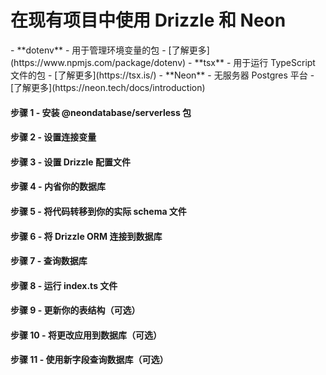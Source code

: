 
<Breadcrumbs/>

# 在现有项目中使用 Drizzle 和 Neon

<Prerequisites>
  - **dotenv** - 用于管理环境变量的包 - [了解更多](https://www.npmjs.com/package/dotenv)
  - **tsx** - 用于运行 TypeScript 文件的包 - [了解更多](https://tsx.is/)
  - **Neon** - 无服务器 Postgres 平台 - [了解更多](https://neon.tech/docs/introduction)
</Prerequisites>

<FileStructure/>

#### 步骤 1 - 安装 **@neondatabase/serverless** 包
<InstallPackages lib='@neondatabase/serverless'/>

#### 步骤 2 - 设置连接变量

<SetupEnv env_variable='DATABASE_URL' />

#### 步骤 3 - 设置 Drizzle 配置文件

<SetupConfig dialect='postgresql' env_variable='DATABASE_URL'/>

#### 步骤 4 - 内省你的数据库

<IntrospectPostgreSQL/>

#### 步骤 5 - 将代码转移到你的实际 schema 文件

<TransferCode/>

#### 步骤 6 - 将 Drizzle ORM 连接到数据库

<ConnectNeon/>

#### 步骤 7 - 查询数据库

<QueryDatabase dialect='neon-http' env_variable='DATABASE_URL'/>

#### 步骤 8 - 运行 index.ts 文件

<RunFile/>

#### 步骤 9 - 更新你的表结构（可选）

<UpdateSchema/>

#### 步骤 10 - 将更改应用到数据库（可选）

<ApplyChanges />

#### 步骤 11 - 使用新字段查询数据库（可选）

<QueryDatabaseUpdated dialect='neon-http' env_variable='DATABASE_URL' />
